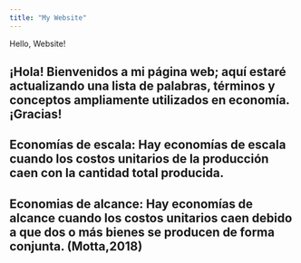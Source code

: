 ```yaml
---
title: "My Website"
---
```


Hello, Website!

## ¡Hola! Bienvenidos a mi página web; aquí estaré actualizando una lista de palabras, términos y conceptos ampliamente utilizados en economía. ¡Gracias!

## Economías de escala: Hay economías de escala cuando los costos unitarios de la producción caen con la cantidad total producida.

## Economias de alcance: Hay economías de alcance cuando los costos unitarios caen debido a que dos o más bienes se producen de forma conjunta. (Motta,2018)